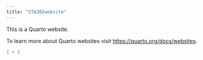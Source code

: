 ```yaml
---
title: "STA302website"
---
```


This is a Quarto website.

To learn more about Quarto websites visit <https://quarto.org/docs/websites>.

```r
1 + 1
```
